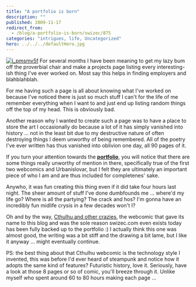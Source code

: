```yaml
---
title: "A portfolio is born"
description: ""
published: 2009-11-17
redirect_from:
  - /blog/a-portfolio-is-born/swizec/875
categories: "intrigues, life, Uncategorized"
hero: ../../../defaultHero.jpg
---
```


[![i_pmsmv5f](https://swizec.com/wp-content/uploads/2009/11/i_pmsmv5f-300x300.jpg "i_pmsmv5f")](http://swizec.com/wp-content/uploads/2009/11/i_pmsmv5f.jpg) For several months I have been meaning to get my lazy bum off the proverbial chair and make a projects page listing every interesting-ish thing I've ever worked on. Most say this helps in finding employers and blahblahblah.

For me having such a page is all about knowing what I've worked on because I've noticed there is just so much stuff I can't for the life of me remember everything when I want to and just end up listing random things off the top of my head. This is obviously bad.

Another reason why I wanted to create such a page was to have a place to store the art I occasionally do because a lot of it has simply vanished into history ... not in the least bit due to my destructive nature of often destroying things I deem unworthy of being remembered. All of the poetry I've ever written has thus vanished into oblivion one day, all 90 pages of it.

If you turn your attention towards the [**portfolio**](http://swizec.com/blog/projects-portfolio), you will notice that there are some things really unworthy of mention in there, specifically true of the first two webcomics and Urbanislovar, but I felt they are ultimately an important piece of who I am and are thus included for completenes' sake.

Anywho, it was fun creating this thing even if it did take four hours last night. The sheer amount of stuff I've done dumbfounds me ... where'd my life go? Where is all the partying? The crack and hos? I'm gonna have an incredibly fun midlife crysis in a few decades won't I?

Oh and by the way, [Cthulhu and other crazies](http://swizec.com/blog/projects-portfolio), the webcomic that gave its name to this blog and was the sole reason swizec.com even exists today has been fully backed up to the portfolio :) I actually think this one was almost good, the writing was a bit stiff and the drawing a bit lame, but I like it anyway ... might eventually continue.

PS: the best thing about that Cthulhu webcomic is the technology style I invented, this was before I'd ever heard of steampunk and notice how it adopts the same kind of features? Futuristic history, love it. Seriously, have a look at those 8 pages or so of comic, you'll breeze through it. Unlike myself who spent around 60 to 80 hours making each page ...
